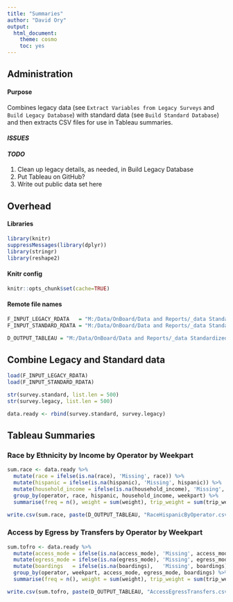 ```yaml
---
title: "Summaries"
author: "David Ory"
output:
  html_document:
    theme: cosmo
    toc: yes
---
```

## Administration

#### Purpose
Combines legacy data (see `Extract Variables from Legacy Surveys` and `Build Legacy Database`) with standard data (see `Build Standard Database`) and then extracts CSV files for use in Tableau summaries. 

#### _ISSUES_

#### _TODO_
1.  Clean up legacy details, as needed, in Build Legacy Database
2.  Put Tableau on GitHub?
3.  Write out public data set here

## Overhead

#### Libraries
```r
library(knitr)
suppressMessages(library(dplyr))
library(stringr)
library(reshape2)
```

#### Knitr config
```r
knitr::opts_chunk$set(cache=TRUE)
```

#### Remote file names
```r
F_INPUT_LEGACY_RDATA   = "M:/Data/OnBoard/Data and Reports/_data Standardized/survey_legacy.RData"
F_INPUT_STANDARD_RDATA = "M:/Data/OnBoard/Data and Reports/_data Standardized/survey_standard.RData"

D_OUTPUT_TABLEAU = "M:/Data/OnBoard/Data and Reports/_data Standardized/tableau/"

```

## Combine Legacy and Standard data
```r
load(F_INPUT_LEGACY_RDATA)
load(F_INPUT_STANDARD_RDATA)

str(survey.standard, list.len = 500)
str(survey.legacy, list.len = 500)

data.ready <- rbind(survey.standard, survey.legacy)
```

## Tableau Summaries

### Race by Ethnicity by Income by Operator by Weekpart
```r
sum.race <- data.ready %>%
  mutate(race = ifelse(is.na(race), 'Missing', race)) %>%
  mutate(hispanic = ifelse(is.na(hispanic), 'Missing', hispanic)) %>%
  mutate(household_income = ifelse(is.na(household_income), 'Missing', household_income)) %>%
  group_by(operator, race, hispanic, household_income, weekpart) %>%
  summarise(freq = n(), weight = sum(weight), trip_weight = sum(trip_weight))

write.csv(sum.race, paste(D_OUTPUT_TABLEAU, "RaceHispanicByOperator.csv", sep = ""), row.names = FALSE, quote = T)
```

###  Access by Egress by Transfers by Operator by Weekpart
```r
sum.tofro <- data.ready %>%
  mutate(access_mode = ifelse(is.na(access_mode), 'Missing', access_mode)) %>%
  mutate(egress_mode = ifelse(is.na(egress_mode), 'Missing', egress_mode)) %>%
  mutate(boardings   = ifelse(is.na(boardings),   'Missing', boardings)) %>%
  group_by(operator, weekpart, access_mode, egress_mode, boardings) %>%
  summarise(freq = n(), weight = sum(weight), trip_weight = sum(trip_weight))

write.csv(sum.tofro, paste(D_OUTPUT_TABLEAU, "AccessEgressTransfers.csv", sep = ""), row.names = FALSE, quote = T)

```

